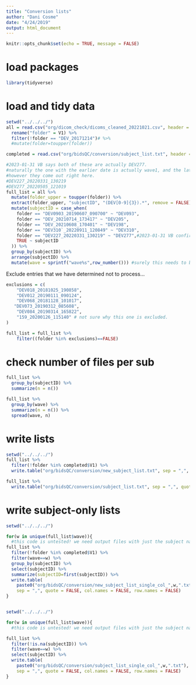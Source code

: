 ```yaml
---
title: "Conversion lists"
author: "Dani Cosme"
date: "4/24/2019"
output: html_document
---
```


```r
knitr::opts_chunk$set(echo = TRUE, message = FALSE)
```

# load packages
```r
library(tidyverse)
```

# load and tidy data
```r
setwd("../../../")
all = read.csv("org/dicom_check/dicoms_cleaned_20221021.csv", header = FALSE) %>%
  rename("folder" = V1) %>%
  filter(!folder == "DEV_20171214")# %>%
  #mutate(folder=toupper(folder))

completed = read.csv("org/bidsQC/conversion/subject_list.txt", header = FALSE)

#2023-01-31 VB says both of these are actually DEV277. 
#naturally the one with the earlier date is actually wave1, and the later one is wave2 (and needs to be corrected as such)
#however they come out right here.
#DEV227_20220331_130219
#DEV277_20220505_121019
full_list = all %>%
  mutate(folder_upper = toupper(folder)) %>%
  extract(folder_upper, "subjectID", "(DEV[0-9]{3}).*", remove = FALSE) %>%
  mutate(subjectID = case_when(
    folder == "DEV0903_20190607_090700" ~ "DEV093",
    folder == "DEV_20210714_173417" ~ "DEV205",
    folder == "DEV_20210608_170401" ~ "DEV198",
    folder == "DEV310`_20220911_120849" ~ "DEV310",
    folder == "DEV227_20220331_130219" ~ "DEV277",#2023-01-31 VB confirms this is 
    TRUE ~ subjectID
  )) %>%
  group_by(subjectID) %>%
  arrange(subjectID) %>%
  mutate(wave = sprintf("wave%s",row_number())) #surely this needs to be arranged in a certain way
```

Exclude entries that we have determined not to process...
```r
exclusions = c(
    "DEV018_20181025_190858",
    "DEV012_20190111_090124",
    "DEV068_20181128_101017",
   "DEV073_20190312_085608",
    "DEV084_20190314_165822",
    "159_20200126_115140" # not sure why this one is excluded.
)

full_list = full_list %>%
    filter((folder %in% exclusions)==FALSE)

```

# check number of files per sub
```r
full_list %>%
  group_by(subjectID) %>%
  summarize(n = n())

full_list %>%
  group_by(wave) %>%
  summarize(n = n()) %>%
  spread(wave, n)
```

# write lists
```r
setwd("../../../")
full_list %>%
  filter(!folder %in% completed$V1) %>%
  write.table("org/bidsQC/conversion/new_subject_list.txt", sep = ",", quote = FALSE, col.names = FALSE, row.names = FALSE)

full_list %>%
  write.table("org/bidsQC/conversion/subject_list.txt", sep = ",", quote = FALSE, col.names = FALSE, row.names = FALSE)
```
# write subject-only lists

```r

setwd("../../../")

for(w in unique(full_list$wave)){
  #this code is untested! we need output files with just the subject names in them. this is what these do.
full_list %>%
  filter(!folder %in% completed$V1) %>%
  filter(wave==w) %>%
  group_by(subjectID) %>%
  select(subjectID) %>%
  summarize(subjectID=first(subjectID)) %>%
  write.table(
    paste0("org/bidsQC/conversion/new_subject_list_single_col_",w,".txt"),
    sep = ",", quote = FALSE, col.names = FALSE, row.names = FALSE)
}



```


```r

setwd("../../../")

for(w in unique(full_list$wave)){
  #this code is untested! we need output files with just the subject names in them. this is what these do.

full_list %>%
  filter(!is.na(subjectID)) %>%
  filter(wave==w) %>%
  select(subjectID) %>%
  write.table(
    paste0("org/bidsQC/conversion/subject_list_single_col_",w,".txt"),
    sep = ",", quote = FALSE, col.names = FALSE, row.names = FALSE)
}

```
